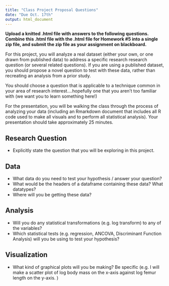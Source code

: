 ```yaml
---
title: "Class Project Proposal Questions"
date: "Due Oct. 17th"
output: html_document
---
```


**Upload a knitted .html file with answers to the following questions.  Combine this .html file with the .html file for Homework #5 into a single zip file, and submit the zip file as your assignment on blackboard.**

For this project, you will analyze a real dataset (either your own, or one drawn from published data) to address a specific research research question (or several related questions). If you are using a published dataset, you should propose a novel question to test with these data, rather than recreating an analysis from a prior study. 

You should choose a question that is applicable to a technique common in your area of research interest....hopefully one that you aren't too familiar with (we want you to learn something here!) 

For the presentation, you will be walking the class through the process of analyzing your data (including an Rmarkdown document that includes all R code used to make all visuals and to perform all statistical analysis). Your presentation should take approximately 25 minutes.

## Research Question

- Explicitly state the question that you will be exploring in this project.

## Data

- What data do you need to test your hypothesis / answer your question?
- What would be the headers of a dataframe containing these data? What datatypes?
- Where will you be getting these data?

## Analysis

- Will you do any statistical transformations (e.g. log transform) to any of the variables?
- Which statistical tests (e.g. regression, ANCOVA, Discriminant Function Analysis) will you be using to test your hypothesis? 

## Visualization

- What kind of graphical plots will you be making? Be specific (e.g. I will make a scatter plot of log body mass on the x-axis against log femur length on the y-axis. )